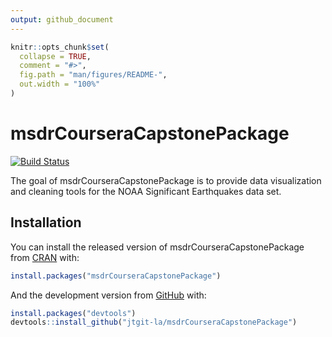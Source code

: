 ```yaml
---
output: github_document
---
```



<!-- README.md is generated from README.Rmd. Please edit that file -->

```r
knitr::opts_chunk$set(
  collapse = TRUE,
  comment = "#>",
  fig.path = "man/figures/README-",
  out.width = "100%"
)
```

# msdrCourseraCapstonePackage

<!-- badges: start -->
[![Build Status](https://travis-ci.org/jtgit-la/msdrCourseraCapstonePackage.svg?branch=master)](https://travis-ci.org/jtgit-la/msdrCourseraCapstonePackage)
<!-- badges: end -->

The goal of msdrCourseraCapstonePackage is to provide data visualization and cleaning tools for the NOAA Significant Earthquakes data set. 

## Installation

You can install the released version of msdrCourseraCapstonePackage from [CRAN](https://CRAN.R-project.org) with:

``` r
install.packages("msdrCourseraCapstonePackage")
```

And the development version from [GitHub](https://github.com/) with:

``` r
install.packages("devtools")
devtools::install_github("jtgit-la/msdrCourseraCapstonePackage")
```

